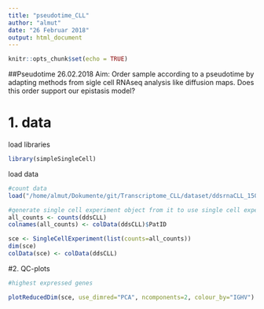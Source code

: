 ```yaml
---
title: "pseudotime_CLL"
author: "almut"
date: "26 Februar 2018"
output: html_document
---
```


```r
knitr::opts_chunk$set(echo = TRUE)
```

##Pseudotime
26.02.2018
Aim: Order sample according to a pseudotime by adapting methods from sigle cell RNAseq analysis like diffusion maps. Does this order support our epistasis model?

# 1. data

load libraries
```r
library(simpleSingleCell)
```

load data
```r
#count data
load("/home/almut/Dokumente/git/Transcriptome_CLL/dataset/ddsrnaCLL_150218.RData")

#generate single cell experiment object from it to use single cell experiment package
all_counts <- counts(ddsCLL)
colnames(all_counts) <- colData(ddsCLL)$PatID

sce <- SingleCellExperiment(list(counts=all_counts))
dim(sce)
colData(sce) <- colData(ddsCLL)


```

#2. QC-plots
```r

#highest expressed genes

plotReducedDim(sce, use_dimred="PCA", ncomponents=2, colour_by="IGHV") + fontsize


```






